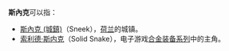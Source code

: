 {{noteTA
|G1=Games}}
'''斯內克'''可以指：
* [[斯內克_(城鎮)|斯內克 (城鎮)]]（Sneek），[[荷兰|荷兰]]的城镇。
* [[索利德·斯内克|索利德·斯内克]]（Solid Snake），电子游戏[[合金装备系列|合金装备系列]]中的主角。
{{disambig|Cat=三字消歧义}}